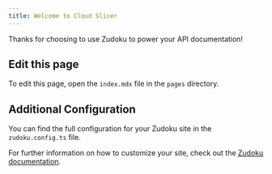 ```yaml
---
title: Welcome to Cloud Slicer
---
```


Thanks for choosing to use Zudoku to power your API documentation!

## Edit this page

To edit this page, open the `index.mdx` file in the `pages` directory.

## Additional Configuration

You can find the full configuration for your Zudoku site in the `zudoku.config.ts` file.

For further information on how to customize your site, check out the [Zudoku documentation](https://zudoku.dev/docs).
